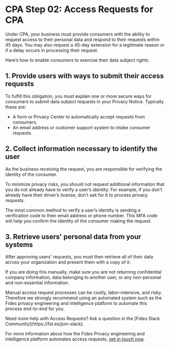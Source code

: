 
# CPA Step 02: Access Requests for CPA

Under CPA, your business must provide consumers with the ability to request access to their personal data and respond to their requests within 45 days. You may also request a 45-day extension for a legitimate reason or if a delay occurs in processing their request.

Here’s how to enable consumers to exercise their data subject rights.

## 1. Provide users with ways to submit their access requests
To fulfill this obligation, you must explain one or more secure ways for consumers to submit data subject requests in your Privacy Notice. Typically these are:

- A form or Privacy Center to automatically accept requests from consumers.
- An email address or customer support system to intake consumer requests.

## 2. Collect information necessary to identify the user
As the business receiving the request, you are responsible for verifying the identity of the consumer.

To minimize privacy risks, you should not request additional information that you do not already have to verify a user’s identity. For example, if you don’t already have their driver’s license, don’t ask for it to process privacy requests.

The most common method to verify a user’s identity is sending a verification code to their email address or phone number. This MFA code will help you confirm the identity of the consumer making the request.

## 3. Retrieve users' personal data from your systems
After approving users' requests, you must then retrieve all of their data across your organization and present them with a copy of it.

If you are doing this manually, make sure you are not returning confidential company information, data belonging to another user, or any non-personal and non-essential information.

Manual access request processes can be costly, labor-intensive, and risky. Therefore we strongly recommend using an automated system such as the Fides privacy engineering and intelligence platform to automate this process end-to-end for you.


<Callout emoji="" type="info">
Need more help with Access Requests? Ask a question in the [Fides Slack Community](https://fid.es/join-slack).

For more information about how the Fides Privacy engineering and intelligence platform automates access requests, [get in touch now](https://ethyca.com/book-demo).
</Callout>
